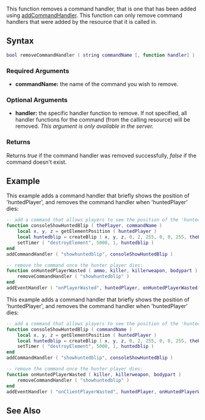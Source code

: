 {{Server client function}}

This function removes a command handler, that is one that has been added using [[/addCommandHandler.md|addCommandHandler]]. This function can only remove command handlers that were added by the resource that it is called in.

==Syntax== 
<syntaxhighlight lang="lua">
bool removeCommandHandler ( string commandName [, function handler] )              
</syntaxhighlight> 

===Required Arguments=== 
*'''commandName:''' the name of the command you wish to remove.

===Optional Arguments===
*'''handler:''' the specific handler function to remove. If not specified, all handler functions for the command (from the calling resource) will be removed. ''This argument is only available in the server.''

===Returns===
Returns ''true'' if the command handler was removed successfully, ''false'' if the command doesn't exist.

==Example== 
<section name="Server" class="server" show="true">
This example adds a command handler that briefly shows the position of 'huntedPlayer', and removes the command handler when 'huntedPlayer' dies:
<syntaxhighlight lang="lua">
-- add a command that allows players to see the position of the 'huntedPlayer' for 5 seconds:
function consoleShowHuntedBlip ( thePlayer, commandName )
    local x, y, z = getElementPosition ( huntedPlayer )
    local huntedblip = createBlip ( x, y, z, 0, 2, 255, 0, 0, 255, thePlayer )
    setTimer ( "destroyElement", 5000, 1, huntedblip )
end
addCommandHandler ( "showhuntedblip", consoleShowHuntedBlip )

-- remove the command once the hunter player dies:
function onHuntedPlayerWasted ( ammo, killer, killerweapon, bodypart )
    removeCommandHandler ( "showhuntedblip" )
end
addEventHandler ( "onPlayerWasted", huntedPlayer, onHuntedPlayerWasted )
</syntaxhighlight>
</section>
<section name="Client" class="client" show="true">
This example adds a command handler that briefly shows the position of 'huntedPlayer', and removes the command handler when 'huntedPlayer' dies:
<syntaxhighlight lang="lua">
-- add a command that allows players to see the position of the 'huntedPlayer' for 5 seconds:
function consoleShowHuntedBlip ( commandName )
    local x, y, z = getElementPosition ( huntedPlayer )
    local huntedblip = createBlip ( x, y, z, 0, 2, 255, 0, 0, 255, thePlayer )
    setTimer ( "destroyElement", 5000, 1, huntedblip )
end
addCommandHandler ( "showhuntedblip", consoleShowHuntedBlip )

-- remove the command once the hunter player dies:
function onHuntedPlayerWasted ( killer, killerweapon, bodypart )
    removeCommandHandler ( "showhuntedblip" )
end
addEventHandler ( "onClientPlayerWasted", huntedPlayer, onHuntedPlayerWasted )
</syntaxhighlight>
</section>
==See Also==
{{Server_functions}}